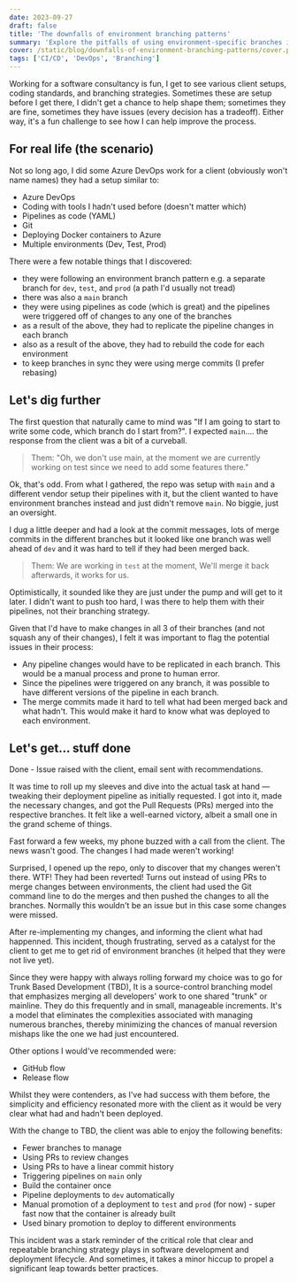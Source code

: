 ```yaml
---
date: 2023-09-27
draft: false
title: 'The downfalls of environment branching patterns'
summary: 'Explore the pitfalls of using environment-specific branches in CI/CD pipelines and discover how trunk-based branching and binary promotion can streamline your DevOps process. Optimize your CI/CD workflow for efficiency and consistency.'
cover: /static/blog/downfalls-of-environment-branching-patterns/cover.png
tags: ['CI/CD', 'DevOps', 'Branching']
---
```


Working for a software consultancy is fun, I get to see various client setups, coding standards, and branching strategies. Sometimes these are setup before I get there, I didn't get a chance to help shape them; sometimes they are fine, sometimes they have issues (every decision has a tradeoff). Either way, it's a fun challenge to see how I can help improve the process.

## For real life (the scenario)

Not so long ago, I did some Azure DevOps work for a client (obviously won't name names) they had a setup similar to:

- Azure DevOps
- Coding with tools I hadn't used before (doesn't matter which)
- Pipelines as code (YAML)
- Git
- Deploying Docker containers to Azure
- Multiple environments (Dev, Test, Prod)

There were a few notable things that I discovered:

- they were following an environment branch pattern e.g. a separate branch for `dev`, `test`, and `prod` (a path I'd usually not tread)
- there was also a `main` branch
- they were using pipelines as code (which is great) and the pipelines were triggered off of changes to any one of the branches
- as a result of the above, they had to replicate the pipeline changes in each branch
- also as a result of the above, they had to rebuild the code for each environment
- to keep branches in sync they were using merge commits (I prefer rebasing)

## Let's dig further

The first question that naturally came to mind was "If I am going to start to write some code, which branch do I start from?". I expected `main`.... the response from the client was a bit of a curveball.

> Them: "Oh, we don't use main, at the moment we are currently working on test since we need to add some features there."

Ok, that's odd. From what I gathered, the repo was setup with `main` and a different vendor setup their pipelines with it, but the client wanted to have environment branches instead and just didn't remove `main`. No biggie, just an oversight.

I dug a little deeper and had a look at the commit messages, lots of merge commits in the different branches but it looked like one branch was well ahead of `dev` and it was hard to tell if they had been merged back. 

> Them: We are working in `test` at the moment, We'll merge it back afterwards, it works for us.

Optimistically, it sounded like they are just under the pump and will get to it later. I didn't want to push too hard, I was there to help them with their pipelines, not their branching strategy.

Given that I'd have to make changes in all 3 of their branches (and not squash any of their changes), I felt it was important to flag the potential issues in their process:

- Any pipeline changes would have to be replicated in each branch. This would be a manual process and prone to human error.
- Since the pipelines were triggered on any branch, it was possible to have different versions of the pipeline in each branch.
- The merge commits made it hard to tell what had been merged back and what hadn't. This would make it hard to know what was deployed to each environment.

## Let's get... stuff done

Done - Issue raised with the client, email sent with recommendations.

It was time to roll up my sleeves and dive into the actual task at hand — tweaking their deployment pipeline as initially requested. I got into it, made the necessary changes, and got the Pull Requests (PRs) merged into the respective branches. It felt like a well-earned victory, albeit a small one in the grand scheme of things.

Fast forward a few weeks, my phone buzzed with a call from the client. The news wasn't good. The changes I had made weren't working! 

Surprised, I opened up the repo, only to discover that my changes weren't there. WTF! They had been reverted! Turns out instead of using PRs to merge changes between environments, the client had used the Git command line to do the merges and then pushed the changes to all the branches. Normally this wouldn't be an issue but in this case some changes were missed.

After re-implementing my changes, and informing the client what had happenned. This incident, though frustrating, served as a catalyst for the client to get me to get rid of environment branches (it helped that they were not live yet).

Since they were happy with always rolling forward my choice was to go for Trunk Based Development (TBD), It is a source-control branching model that emphasizes merging all developers' work to one shared "trunk" or mainline. They do this frequently and in small, manageable increments. It's a model that eliminates the complexities associated with managing numerous branches, thereby minimizing the chances of manual reversion mishaps like the one we had just encountered.

Other options I would've recommended were:

- GitHub flow
- Release flow

Whilst they were contenders, as I've had success with them before, the simplicity and efficiency resonated more with the client as it would be very clear what had and hadn't been deployed.

With the change to TBD, the client was able to enjoy the following benefits:

- Fewer branches to manage
- Using PRs to review changes
- Using PRs to have a linear commit history
- Triggering pipelines on `main` only
- Build the container once
- Pipeline deployments to `dev` automatically
- Manual promotion of a deployment to `test` and `prod` (for now) - super fast now that the container is already built
- Used binary promotion to deploy to different environments

This incident was a stark reminder of the critical role that clear and repeatable branching strategy plays in software development and deployment lifecycle. And sometimes, it takes a minor hiccup to propel a significant leap towards better practices.
